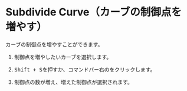 
# Subdivide Curve（カーブの制御点を増やす）

<Reference shortcut="Shift + S" command="Subdivide Curve" button="コマンドバー右" />

カーブの制御点を増やすことができます。

1. 制御点を増やしたいカーブを選択します。

2. <kbd>Shift + S</kbd>を押すか、コマンドバー右の<ButtonIcon type="button-subdivide-curve" />をクリックします。

3. 制御点の数が増え、増えた制御点が選択されます。




















